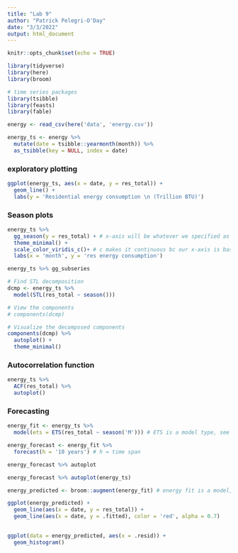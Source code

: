 ```yaml
---
title: "Lab 9"
author: "Patrick Pelegri-O'Day"
date: "3/3/2022"
output: html_document
---
```


```r
knitr::opts_chunk$set(echo = TRUE)

library(tidyverse)
library(here)
library(broom)

# time series packages
library(tsibble)
library(feasts)
library(fable)
```

```r
energy <- read_csv(here('data', 'energy.csv'))

energy_ts <- energy %>% 
  mutate(date = tsibble::yearmonth(month)) %>% 
  as_tsibble(key = NULL, index = date)
```

### exploratory plotting

```r
ggplot(energy_ts, aes(x = date, y = res_total)) +
  geom_line() +
  labs(y = 'Residential energy consumption \n (Trillion BTU)')
```

### Season plots
```r
energy_ts %>% 
  gg_season(y = res_total) + # x-axis will be whatever we specified as index when defined the ts in `as_tibble`
  theme_minimal() + 
  scale_color_viridis_c()+ # c makes it continuous bc our x-axis is basically continuous
  labs(x = 'month', y = 'res energy consumption')
```

```r
energy_ts %>% gg_subseries
```

```r
# Find STL decomposition
dcmp <- energy_ts %>%
  model(STL(res_total ~ season()))

# View the components
# components(dcmp)

# Visualize the decomposed components
components(dcmp) %>% 
  autoplot() +
  theme_minimal()
```

### Autocorrelation function

```r
energy_ts %>% 
  ACF(res_total) %>% 
  autoplot()
```

### Forecasting

```r
energy_fit <- energy_ts %>% 
  model(ets = ETS(res_total ~ season('M'))) # ETS is a model type, see lab key

energy_forecast <- energy_fit %>% 
  forecast(h = '10 years') # h = time span

energy_forecast %>% autoplot

energy_forecast %>% autoplot(energy_ts)
```

```r
energy_predicted <- broom::augment(energy_fit) # energy fit is a model, augment plots predicted values from the model and then takes residuals based on predicted and observed values

ggplot(energy_predicted) +
  geom_line(aes(x = date, y = res_total)) +
  geom_line(aes(x = date, y = .fitted), color = 'red', alpha = 0.7)
  
```

```r
ggplot(data = energy_predicted, aes(x = .resid)) +
  geom_histogram()
```

